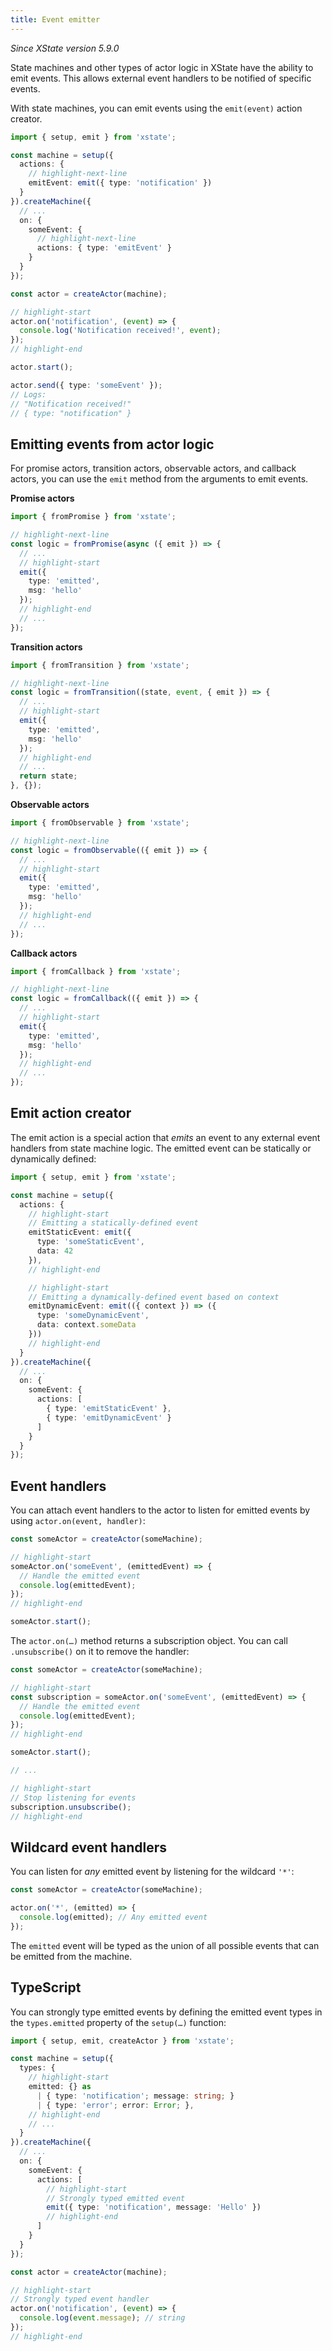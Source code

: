 ```yaml
---
title: Event emitter
---
```


_Since XState version 5.9.0_

State machines and other types of actor logic in XState have the ability to emit events. This allows external event handlers to be notified of specific events.

With state machines, you can emit events using the `emit(event)` action creator.

```ts
import { setup, emit } from 'xstate';

const machine = setup({
  actions: {
    // highlight-next-line
    emitEvent: emit({ type: 'notification' })
  }
}).createMachine({
  // ...
  on: {
    someEvent: {
      // highlight-next-line
      actions: { type: 'emitEvent' }
    }
  }
});

const actor = createActor(machine);

// highlight-start
actor.on('notification', (event) => {
  console.log('Notification received!', event);
});
// highlight-end

actor.start();

actor.send({ type: 'someEvent' });
// Logs:
// "Notification received!"
// { type: "notification" }
```

## Emitting events from actor logic

For promise actors, transition actors, observable actors, and callback actors, you can use the `emit` method from the arguments to emit events.


**Promise actors**

```ts
import { fromPromise } from 'xstate';

// highlight-next-line
const logic = fromPromise(async ({ emit }) => {
  // ...
  // highlight-start
  emit({
    type: 'emitted',
    msg: 'hello'
  });
  // highlight-end
  // ...
});
```

**Transition actors**

```ts
import { fromTransition } from 'xstate';

// highlight-next-line
const logic = fromTransition((state, event, { emit }) => {
  // ...
  // highlight-start
  emit({
    type: 'emitted',
    msg: 'hello'
  });
  // highlight-end
  // ...
  return state;
}, {});
```

**Observable actors**

```ts
import { fromObservable } from 'xstate';

// highlight-next-line
const logic = fromObservable(({ emit }) => {
  // ...
  // highlight-start
  emit({
    type: 'emitted',
    msg: 'hello'
  });
  // highlight-end
  // ...
});
```

**Callback actors**

```ts
import { fromCallback } from 'xstate';

// highlight-next-line
const logic = fromCallback(({ emit }) => {
  // ...
  // highlight-start
  emit({
    type: 'emitted',
    msg: 'hello'
  });
  // highlight-end
  // ...
});
```

## Emit action creator

The emit action is a special action that _emits_ an event to any external event handlers from state machine logic. The emitted event can be statically or dynamically defined:

```ts
import { setup, emit } from 'xstate';

const machine = setup({
  actions: {
    // highlight-start
    // Emitting a statically-defined event
    emitStaticEvent: emit({
      type: 'someStaticEvent',
      data: 42
    }),
    // highlight-end

    // highlight-start
    // Emitting a dynamically-defined event based on context
    emitDynamicEvent: emit(({ context }) => ({
      type: 'someDynamicEvent',
      data: context.someData
    }))
    // highlight-end
  }
}).createMachine({
  // ...
  on: {
    someEvent: {
      actions: [
        { type: 'emitStaticEvent' },
        { type: 'emitDynamicEvent' }
      ]
    }
  }
});
```

## Event handlers

You can attach event handlers to the actor to listen for emitted events by using `actor.on(event, handler)`:

```ts
const someActor = createActor(someMachine);

// highlight-start
someActor.on('someEvent', (emittedEvent) => {
  // Handle the emitted event
  console.log(emittedEvent);
});
// highlight-end

someActor.start();
```

The `actor.on(…)` method returns a subscription object. You can call `.unsubscribe()` on it to remove the handler:

```ts
const someActor = createActor(someMachine);

// highlight-start
const subscription = someActor.on('someEvent', (emittedEvent) => {
  // Handle the emitted event
  console.log(emittedEvent);
});
// highlight-end

someActor.start();

// ...

// highlight-start
// Stop listening for events
subscription.unsubscribe();
// highlight-end
```

## Wildcard event handlers

You can listen for _any_ emitted event by listening for the wildcard `'*'`:

```ts
const someActor = createActor(someMachine);

actor.on('*', (emitted) => {
  console.log(emitted); // Any emitted event
});
```

The `emitted` event will be typed as the union of all possible events that can be emitted from the machine.

## TypeScript

You can strongly type emitted events by defining the emitted event types in the `types.emitted` property of the `setup(…)` function:

```ts
import { setup, emit, createActor } from 'xstate';

const machine = setup({
  types: {
    // highlight-start
    emitted: {} as 
      | { type: 'notification'; message: string; }
      | { type: 'error'; error: Error; },
    // highlight-end
    // ...
  }
}).createMachine({
  // ...
  on: {
    someEvent: {
      actions: [
        // highlight-start
        // Strongly typed emitted event
        emit({ type: 'notification', message: 'Hello' })
        // highlight-end
      ]
    }
  }
});

const actor = createActor(machine);

// highlight-start
// Strongly typed event handler
actor.on('notification', (event) => {
  console.log(event.message); // string
});
// highlight-end
```
